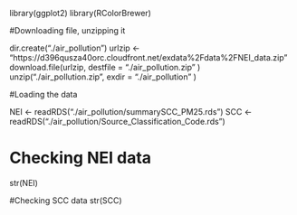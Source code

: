 library(ggplot2)
library(RColorBrewer)

#Downloading file, unzipping it

dir.create("./air_pollution")
urlzip <- "https://d396qusza40orc.cloudfront.net/exdata%2Fdata%2FNEI_data.zip"
download.file(urlzip, destfile = "./air_pollution.zip" )
unzip("./air_pollution.zip", exdir = "./air_pollution" )

#Loading the data

NEI <- readRDS("./air_pollution/summarySCC_PM25.rds")
SCC <- readRDS("./air_pollution/Source_Classification_Code.rds")

# Checking NEI data
str(NEI)

#Checking SCC data
str(SCC)
